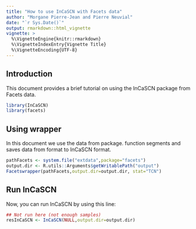 ```yaml
---
title: "How to use InCaSCN with Facets data"
author: "Morgane Pierre-Jean and Pierre Neuvial"
date: "`r Sys.Date()`"
output: rmarkdown::html_vignette
vignette: >
  %\VignetteEngine{knitr::rmarkdown}
  %\VignetteIndexEntry{Vignette Title}
  %\VignetteEncoding{UTF-8}
---
```


## Introduction

This document provides a brief tutorial on using the InCaSCN package from Facets data.

```r

library(InCaSCN)
library(facets)
```

## Using wrapper
In this document we use the data from \code{facets} package.
\code{Facetswrapper} function segments and saves data from \code{facets} format to InCaSCN format.
```r
pathFacets <- system.file("extdata",package="facets")
output.dir <- R.utils::Arguments$getWritablePath("output")
Facetswrapper(pathFacets,output.dir=output.dir, stat="TCN")
```

## Run InCaSCN ##
Now, you can run InCaSCN by using this line:
```r
## Not run here (not enough samples)
resInCaSCN <- InCaSCN(NULL,output.dir=output.dir)
```
